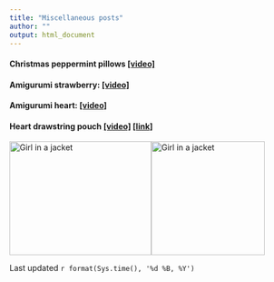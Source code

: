 ```yaml
---
title: "Miscellaneous posts"
author: ""
output: html_document
---
```


#### Christmas peppermint pillows [[video]](https://www.youtube.com/watch?v=cbMhZ4kwLKk&list=PLvzWNB_Nxz5upP4wx-QbhK5SIDc-ig_j7&index=37) 

#### Amigurumi strawberry: [[video]](https://www.youtube.com/watch?v=2EVZciLaAFg&list=PLvzWNB_Nxz5upP4wx-QbhK5SIDc-ig_j7&index=31)

#### Amigurumi heart: [[video]](https://www.youtube.com/watch?v=vxn93raVYxg&list=PLvzWNB_Nxz5upP4wx-QbhK5SIDc-ig_j7&index=13) 

#### Heart drawstring pouch [[video]](https://www.youtube.com/watch?v=oHcpY10i4Jk&list=PLvzWNB_Nxz5upP4wx-QbhK5SIDc-ig_j7&index=18) [[link]](https://www.ravelry.com/patterns/library/heart-drawstring-pouch)

<img src="heart-pouch.jpeg" alt="Girl in a jacket" width="200" height="200" style="vertical-align:bottom">
<img src="heart-pouch2.jpeg" alt="Girl in a jacket" width="250" height="200" style="float: left"> 

Last updated `r format(Sys.time(), '%d %B, %Y')`